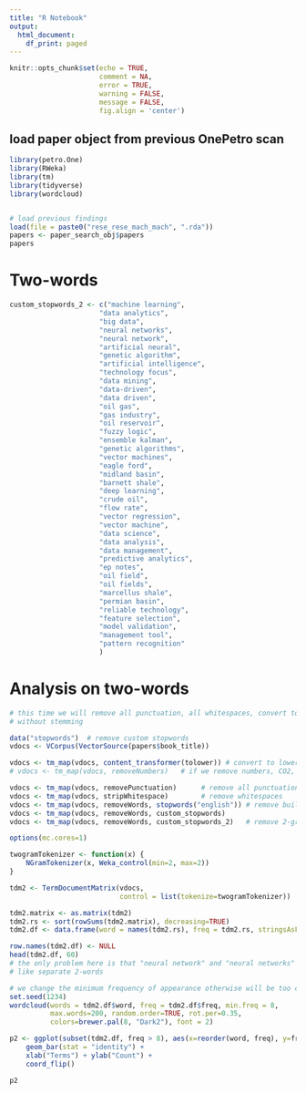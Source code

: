 ```yaml
---
title: "R Notebook"
output:
  html_document:
    df_print: paged
---
```


```r
knitr::opts_chunk$set(echo = TRUE, 
                      comment = NA, 
                      error = TRUE, 
                      warning = FALSE, 
                      message = FALSE, 
                      fig.align = 'center')
```

## load paper object from previous OnePetro scan

```r
library(petro.One)
library(RWeka)
library(tm)
library(tidyverse)
library(wordcloud)


# load previous findings
load(file = paste0("rese_rese_mach_mach", ".rda"))
papers <- paper_search_obj$papers
papers
```


# Two-words

```r

custom_stopwords_2 <- c("machine learning", 
                      "data analytics",
                      "big data",
                      "neural networks",
                      "neural network",
                      "artificial neural",
                      "genetic algorithm",
                      "artificial intelligence",
                      "technology focus",
                      "data mining",
                      "data-driven",
                      "data driven",
                      "oil gas",
                      "gas industry",
                      "oil reservoir",
                      "fuzzy logic",
                      "ensemble kalman",
                      "genetic algorithms",
                      "vector machines",
                      "eagle ford",
                      "midland basin",
                      "barnett shale",
                      "deep learning",
                      "crude oil",
                      "flow rate",
                      "vector regression",
                      "vector machine",
                      "data science",
                      "data analysis",
                      "data management",
                      "predictive analytics",
                      "ep notes",
                      "oil field",
                      "oil fields",
                      "marcellus shale",
                      "permian basin",
                      "reliable technology",
                      "feature selection",
                      "model validation",
                      "management tool",
                      "pattern recognition"
                      )

```

# Analysis on two-words

```r
# this time we will remove all punctuation, all whitespaces, convert to lowercase,
# without stemming

data("stopwords")  # remove custom stopwords
vdocs <- VCorpus(VectorSource(papers$book_title))

vdocs <- tm_map(vdocs, content_transformer(tolower)) # convert to lowercase
# vdocs <- tm_map(vdocs, removeNumbers)   # if we remove numbers, CO2, 3D won't be recognized

vdocs <- tm_map(vdocs, removePunctuation)      # remove all punctuation
vdocs <- tm_map(vdocs, stripWhitespace)        # remove whitespaces
vdocs <- tm_map(vdocs, removeWords, stopwords("english")) # remove built-in stopwords
vdocs <- tm_map(vdocs, removeWords, custom_stopwords)
vdocs <- tm_map(vdocs, removeWords, custom_stopwords_2)   # remove 2-grams

```


```r
options(mc.cores=1)

twogramTokenizer <- function(x) {
    NGramTokenizer(x, Weka_control(min=2, max=2))
}

tdm2 <- TermDocumentMatrix(vdocs,
                           control = list(tokenize=twogramTokenizer))

tdm2.matrix <- as.matrix(tdm2)
tdm2.rs <- sort(rowSums(tdm2.matrix), decreasing=TRUE)
tdm2.df <- data.frame(word = names(tdm2.rs), freq = tdm2.rs, stringsAsFactors = FALSE)

row.names(tdm2.df) <- NULL
head(tdm2.df, 60)
# the only problem here is that "neural network" and "neural networks" are being treated
# like separate 2-words
```

```r
# we change the minimum frequency of appearance otherwise will be too crowded
set.seed(1234)
wordcloud(words = tdm2.df$word, freq = tdm2.df$freq, min.freq = 8,
          max.words=200, random.order=TRUE, rot.per=0.35, 
          colors=brewer.pal(8, "Dark2"), font = 2)

p2 <- ggplot(subset(tdm2.df, freq > 8), aes(x=reorder(word, freq), y=freq)) + 
    geom_bar(stat = "identity") + 
    xlab("Terms") + ylab("Count") + 
    coord_flip()

p2
```






